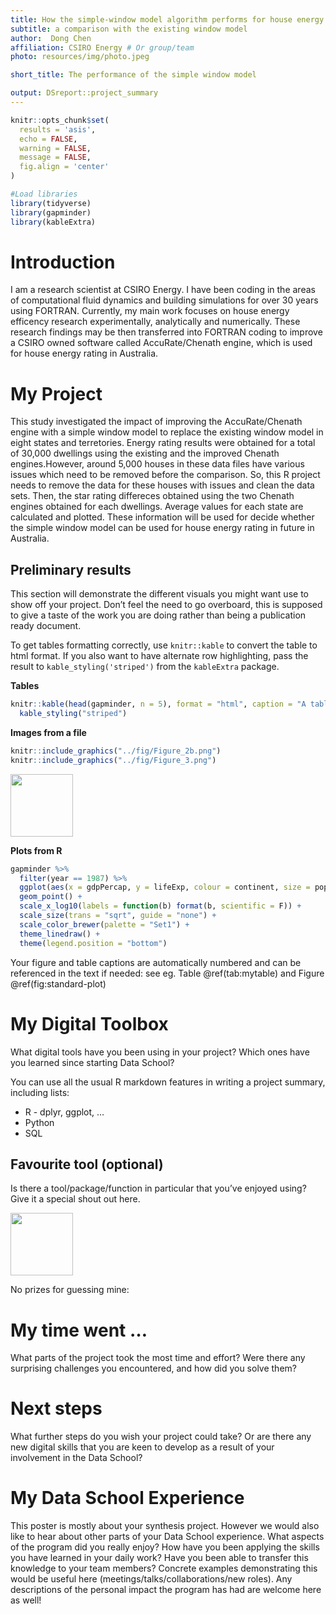 ```yaml
---
title: How the simple-window model algorithm performs for house energy rating software in Australia
subtitle: a comparison with the existing window model 
author:  Dong Chen
affiliation: CSIRO Energy # Or group/team
photo: resources/img/photo.jpeg

short_title: The performance of the simple window model

output: DSreport::project_summary
---
```

```r
knitr::opts_chunk$set(
  results = 'asis',
  echo = FALSE,
  warning = FALSE,
  message = FALSE,
  fig.align = 'center'
)

#Load libraries
library(tidyverse)
library(gapminder)
library(kableExtra)
```


# Introduction
I am a research scientist at CSIRO Energy. I have been coding in the areas of computational fluid dynamics and building simulations for over 30 years using FORTRAN. Currently, my main work focuses on house energy efficency research experimentally, analytically and numerically. These research findings may be then transferred into FORTRAN coding to improve a CSIRO owned software called AccuRate/Chenath engine, which is used for house energy rating in Australia. 

# My Project
This study investigated the impact of improving the AccuRate/Chenath engine with a simple window model to replace the existing window model in eight states and terretories. Energy rating results were obtained for a total of 30,000 dwellings using the existing and the improved Chenath engines.However, around 5,000 houses in these data files have various issues which need to be removed before the comparison. So, this R project needs to remove the data for these houses with issues and clean the data sets. Then, the star rating differeces obtained using the two Chenath engines obtained for each dwellings. Average values for each state are calculated and plotted. These information will be used for decide whether the simple window model can be used for house energy rating in future in Australia. 

## Preliminary results

This section will demonstrate the different visuals you might want use to show off your 
project. Don't feel the need to go overboard, this is supposed to give a taste of the work you are
doing rather than being a publication ready document.

To get tables formatting correctly, use `knitr::kable` to convert the table to html format. If
you also want to have alternate row highlighting, pass the result to `kable_styling('striped')` 
from the `kableExtra` package.

**Tables**
```r
knitr::kable(head(gapminder, n = 5), format = "html", caption = "A table of data") %>% 
  kable_styling("striped")
```

**Images from a file**

```r
knitr::include_graphics("../fig/Figure_2b.png")
knitr::include_graphics("../fig/Figure_3.png")
```

![](resources/img/tidyverse.png){width=100px}

**Plots from R**
```r
gapminder %>% 
  filter(year == 1987) %>% 
  ggplot(aes(x = gdpPercap, y = lifeExp, colour = continent, size = pop)) +
  geom_point() +
  scale_x_log10(labels = function(b) format(b, scientific = F)) +
  scale_size(trans = "sqrt", guide = "none") +
  scale_color_brewer(palette = "Set1") +
  theme_linedraw() +
  theme(legend.position = "bottom")
```

Your figure and table captions are automatically numbered and can be referenced in the text
if needed: see eg. Table \@ref(tab:mytable) and Figure \@ref(fig:standard-plot)

# My Digital Toolbox

What digital tools have you been using in your project? Which ones have you learned since starting 
Data School?

You can use all the usual R markdown features in writing a project summary, including lists:

* R - dplyr, ggplot, ...
* Python
* SQL

## Favourite tool (optional)

Is there a tool/package/function in particular that you've enjoyed using? Give it a special shout out here.

![](https://raw.githubusercontent.com/tidyverse/ggplot2/master/man/figures/logo.png){.pull-right width=100px}

No prizes for guessing mine:

# My time went ...

What parts of the project took the most time and effort? Were there any surprising challenges you
encountered, and how did you solve them?

# Next steps

What further steps do you wish your project could take? Or are there any new digital skills that you
are keen to develop as a result of your involvement in the Data School?

# My Data School Experience

This poster is mostly about your synthesis project. However we would also like to hear about other
parts of your Data School experience. What aspects of the program did you really enjoy? How have you
been applying the skills you have learned in your daily work? Have you been able to transfer this 
knowledge to your team members? Concrete examples demonstrating this would be useful here
(meetings/talks/collaborations/new roles). Any descriptions of the personal impact the program has 
had are welcome here as well!
